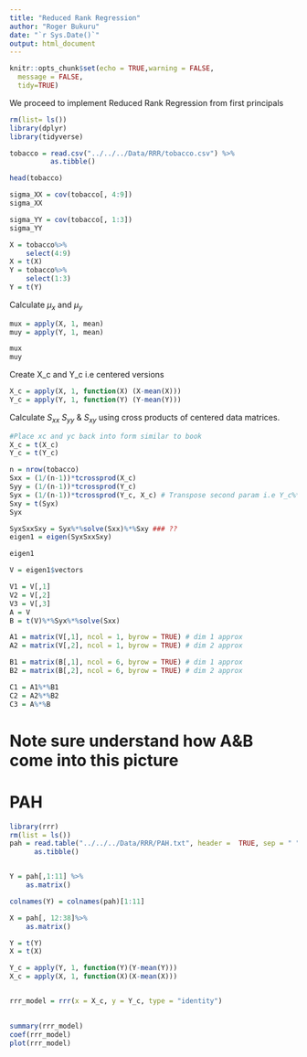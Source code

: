 ```yaml
---
title: "Reduced Rank Regression"
author: "Roger Bukuru"
date: "`r Sys.Date()`"
output: html_document
---
```


```r
knitr::opts_chunk$set(echo = TRUE,warning = FALSE, 
  message = FALSE,
  tidy=TRUE)
```

We proceed to implement Reduced Rank Regression from first principals

```r
rm(list= ls())
library(dplyr)
library(tidyverse)

tobacco = read.csv("../../../Data/RRR/tobacco.csv") %>%
          as.tibble()

head(tobacco)

sigma_XX = cov(tobacco[, 4:9])
sigma_XX

sigma_YY = cov(tobacco[, 1:3])
sigma_YY

X = tobacco%>%
    select(4:9)
X = t(X)
Y = tobacco%>%
    select(1:3)
Y = t(Y)

```

Calculate $\mu_x$ and $\mu_y$

```r
mux = apply(X, 1, mean)
muy = apply(Y, 1, mean)

mux
muy
```

Create X_c and Y_c i.e centered versions

```r
X_c = apply(X, 1, function(X) (X-mean(X)))
Y_c = apply(Y, 1, function(Y) (Y-mean(Y)))

```

Calculate $S_{xx}$ $S_{yy}$ & $S_{xy}$ using cross products of centered data matrices.

```r
#Place xc and yc back into form similar to book
X_c = t(X_c)
Y_c = t(Y_c)

n = nrow(tobacco)
Sxx = (1/(n-1))*tcrossprod(X_c)
Syy = (1/(n-1))*tcrossprod(Y_c)
Syx = (1/(n-1))*tcrossprod(Y_c, X_c) # Transpose second param i.e Y_c%*%t(X_c)
Sxy = t(Syx)
Syx

SyxSxxSxy = Syx%*%solve(Sxx)%*%Sxy ### ??
eigen1 = eigen(SyxSxxSxy)

eigen1

V = eigen1$vectors

V1 = V[,1]
V2 = V[,2]
V3 = V[,3]
A = V
B = t(V)%*%Syx%*%solve(Sxx)

A1 = matrix(V[,1], ncol = 1, byrow = TRUE) # dim 1 approx
A2 = matrix(V[,2], ncol = 1, byrow = TRUE) # dim 2 approx

B1 = matrix(B[,1], ncol = 6, byrow = TRUE) # dim 1 approx
B2 = matrix(B[,2], ncol = 6, byrow = TRUE) # dim 2 approx

C1 = A1%*%B1
C2 = A2%*%B2
C3 = A%*%B

```


# Note sure understand how A&B come into this picture



# PAH

```r
library(rrr)
rm(list = ls())
pah = read.table("../../../Data/RRR/PAH.txt", header =  TRUE, sep = " ") %>%
      as.tibble()


Y = pah[,1:11] %>%
    as.matrix()

colnames(Y) = colnames(pah)[1:11]

X = pah[, 12:38]%>%
    as.matrix()

Y = t(Y)
X = t(X)

Y_c = apply(Y, 1, function(Y)(Y-mean(Y)))
X_c = apply(X, 1, function(X)(X-mean(X)))


rrr_model = rrr(x = X_c, y = Y_c, type = "identity")

  
summary(rrr_model)
coef(rrr_model)
plot(rrr_model)

```